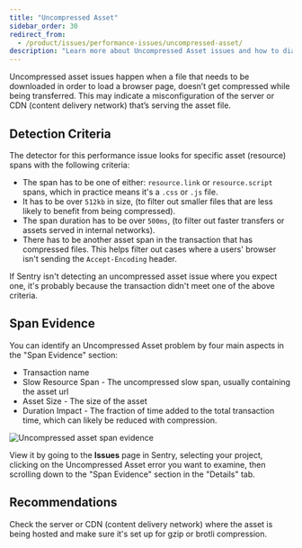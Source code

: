 ```yaml
---
title: "Uncompressed Asset"
sidebar_order: 30
redirect_from:
  - /product/issues/performance-issues/uncompressed-asset/
description: "Learn more about Uncompressed Asset issues and how to diagnose and fix them."
---
```


<Include name="early-adopter-note.mdx" />

Uncompressed asset issues happen when a file that needs to be downloaded in order to load a browser page, doesn’t get compressed while being transferred. This may indicate a misconfiguration of the server or CDN (content delivery network) that’s serving the asset file.

## Detection Criteria

The detector for this performance issue looks for specific asset (resource) spans with the following criteria:

- The span has to be one of either: `resource.link` or `resource.script` spans, which in practice means it's a `.css` or `.js` file.
- It has to be over `512kb` in size, (to filter out smaller files that are less likely to benefit from being compressed).
- The span duration has to be over `500ms`, (to filter out faster transfers or assets served in internal networks).
- There has to be another asset span in the transaction that has compressed files. This helps filter out cases where a users' browser isn't sending the `Accept-Encoding` header.

If Sentry isn't detecting an uncompressed asset issue where you expect one, it's probably because the transaction didn't meet one of the above criteria.

## Span Evidence

You can identify an Uncompressed Asset problem by four main aspects in the "Span Evidence" section:

- Transaction name
- Slow Resource Span - The uncompressed slow span, usually containing the asset url
- Asset Size - The size of the asset
- Duration Impact - The fraction of time added to the total transaction time, which can likely be reduced with compression.

![Uncompressed asset span evidence](span-evidence.png)

View it by going to the **Issues** page in Sentry, selecting your project, clicking on the Uncompressed Asset error you want to examine, then scrolling down to the "Span Evidence" section in the "Details" tab.

## Recommendations

Check the server or CDN (content delivery network) where the asset is being hosted and make sure it's set up for gzip or brotli compression.
